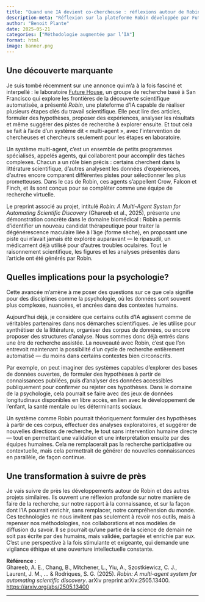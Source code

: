```yaml
---
title: "Quand une IA devient co-chercheuse : réflexions autour de Robin"
description-meta: "Réflexion sur la plateforme Robin développée par Future House et ses implications pour la recherche en psychologie."
author: "Benoit Plante"
date: 2025-05-21
categories: ["Méthodologie augmentée par l’IA"]
format: html
image: banner.png
---
```


## Une découverte marquante

Je suis tombé récemment sur une annonce qui m’a à la fois fasciné et interpellé : le laboratoire [Future House](https://www.futurehouse.org), un groupe de recherche basé à San Francisco qui explore les frontières de la découverte scientifique automatisée, a présenté *Robin*, une plateforme d’IA capable de réaliser plusieurs étapes clés du travail scientifique. Elle peut lire des articles, formuler des hypothèses, proposer des expériences, analyser les résultats et même suggérer des pistes de recherche à explorer ensuite. Et tout cela se fait à l’aide d’un système dit « multi-agent », avec l’intervention de chercheuses et chercheurs seulement pour les étapes en laboratoire.

Un système multi-agent, c’est un ensemble de petits programmes spécialisés, appelés agents, qui collaborent pour accomplir des tâches complexes. Chacun a un rôle bien précis : certains cherchent dans la littérature scientifique, d’autres analysent les données d’expériences, d’autres encore comparent différentes pistes pour sélectionner les plus prometteuses. Dans le cas de Robin, ces agents s’appellent Crow, Falcon et Finch, et ils sont conçus pour se compléter comme une équipe de recherche virtuelle.

Le preprint associé au projet, intitulé *Robin: A Multi-Agent System for Automating Scientific Discovery* (Ghareeb et al., 2025), présente une démonstration concrète dans le domaine biomédical : Robin a permis d’identifier un nouveau candidat thérapeutique pour traiter la dégénérescence maculaire liée à l’âge (forme sèche), en proposant une piste qui n’avait jamais été explorée auparavant — le ripasudil, un médicament déjà utilisé pour d'autres troubles oculaires. Tout le raisonnement scientifique, les figures et les analyses présentés dans l’article ont été générés par Robin.

## Quelles implications pour la psychologie?

Cette avancée m’amène à me poser des questions sur ce que cela signifie pour des disciplines comme la psychologie, où les données sont souvent plus complexes, nuancées, et ancrées dans des contextes humains.

Aujourd’hui déjà, je considère que certains outils d’IA agissent comme de véritables partenaires dans nos démarches scientifiques. Je les utilise pour synthétiser de la littérature, organiser des corpus de données, ou encore proposer des structures d’analyse. Nous sommes donc déjà entrés dans une ère de recherche assistée. La nouveauté avec Robin, c’est que l’on entrevoit maintenant la possibilité d’un cycle de recherche entièrement automatisé — du moins dans certains contextes bien circonscrits.

Par exemple, on peut imaginer des systèmes capables d’explorer des bases de données ouvertes, de formuler des hypothèses à partir de connaissances publiées, puis d’analyser des données accessibles publiquement pour confirmer ou rejeter ces hypothèses. Dans le domaine de la psychologie, cela pourrait se faire avec des jeux de données longitudinaux disponibles en libre accès, en lien avec le développement de l’enfant, la santé mentale ou les déterminants sociaux.

Un système comme Robin pourrait théoriquement formuler des hypothèses à partir de ces corpus, effectuer des analyses exploratoires, et suggérer de nouvelles directions de recherche, le tout sans intervention humaine directe — tout en permettant une validation et une interprétation ensuite par des équipes humaines. Cela ne remplacerait pas la recherche participative ou contextuelle, mais cela permettrait de générer de nouvelles connaissances en parallèle, de façon continue.


## Une transformation à suivre de près

Je vais suivre de près les développements autour de Robin et des autres projets similaires. Ils ouvrent une réflexion profonde sur notre manière de faire de la recherche, sur notre rapport à la connaissance, et sur la façon dont l’IA pourrait enrichir, sans remplacer, notre compréhension du monde. Ces technologies ne nous invitent pas seulement à revoir nos outils, mais à repenser nos méthodologies, nos collaborations et nos modèles de diffusion du savoir. Il se pourrait qu’une partie de la science de demain ne soit pas écrite par des humains, mais validée, partagée et enrichie par eux. C’est une perspective à la fois stimulante et exigeante, qui demande une vigilance éthique et une ouverture intellectuelle constante.


**Référence :**  
Ghareeb, A. E., Chang, B., Mitchener, L., Yiu, A., Szostkiewicz, C. J., Laurent, J. M., ... & Rodriques, S. G. (2025). *Robin: A multi-agent system for automating scientific discovery*. arXiv preprint arXiv:2505.13400. [https://arxiv.org/abs/2505.13400](https://arxiv.org/abs/2505.13400)

---
